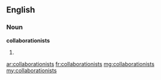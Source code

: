 ==English==

===Noun===
'''collaborationists'''

# {{plural of|collaborationist}}

[[ar:collaborationists]]
[[fr:collaborationists]]
[[mg:collaborationists]]
[[my:collaborationists]]